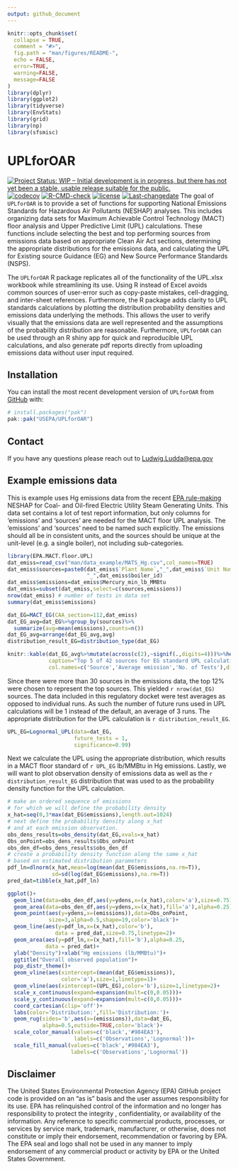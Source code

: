 ```yaml
---
output: github_document
---
```


<!-- README.md is generated from README.Rmd. Please edit that file -->

```r
knitr::opts_chunk$set(
  collapse = TRUE,
  comment = "#>",
  fig.path = "man/figures/README-",
  echo = FALSE,
  error=TRUE,
  warning=FALSE,
  message=FALSE
)
library(dplyr)
library(ggplot2)
library(tidyverse)
library(EnvStats)
library(grid)
library(np)
library(sfsmisc)
```

# UPLforOAR

<!-- badges: start -->
[![Project Status: WIP – Initial development is in progress, but there has not yet been a stable, usable release suitable for the public.](https://www.repostatus.org/badges/latest/wip.svg)](https://www.repostatus.org/#wip)
<!-- [![Codecov test coverage](https://codecov.io/gh/LuddaLudwig/EPA.MACT.floor.UPL/graph/badge.svg)](https://app.codecov.io/gh/LuddaLudwig/EPA.MACT.floor.UPL) -->
[![codecov](https://codecov.io/gh/LuddaLudwig/EPA.MACT.floor.UPL/graph/badge.svg?token=B94TZPZ258)](https://codecov.io/gh/LuddaLudwig/EPA.MACT.floor.UPL)
[![R-CMD-check](https://github.com/LuddaLudwig/EPA.MACT.floor.UPL/actions/workflows/R-CMD-check/badge.svg)](https://github.com/LuddaLudwig/EPA.MACT.floor.UPL/actions/workflows/R-CMD-check)
[![license](https://img.shields.io/badge/license-MIT-green)](https://choosealicense.com/licenses/mit/)
[![Last-changedate](https://img.shields.io/badge/last%20change-`r gsub('-', '--', Sys.Date())`-green.svg)](/commits/main)
<!-- badges: end -->
The goal of `UPLforOAR` is to provide a set of functions for supporting 
National Emissions Standards for Hazardous Air Pollutants (NESHAP) analyses. 
This includes organizing data sets for Maximum Achievable Control Technology 
(MACT) floor analysis and Upper Predictive Limit (UPL) calculations. These 
functions include selecting the best and top performing sources from emissions 
data based on appropriate Clean Air Act sections, determining the appropriate 
distributions for the emissions data, and calculating the UPL for Existing 
source Guidance (EG) and New Source Performance Standards (NSPS).

The `UPLforOAR` R package replicates all of the functionality of the UPL.xlsx 
workbook while streamlining its use. Using R instead of Excel avoids common 
sources of user-error such as copy-paste mistakes, cell-dragging, and 
inter-sheet references. Furthermore, the R package adds clarity to UPL standards 
calculations by plotting the distribution probability densities and emissions 
data underlying the methods. This allows the user to verify visually that the 
emissions data are well represented and the assumptions of the probability 
distribution are reasonable. Furthermore, `UPLforOAR` can be used through an R 
shiny app for quick and reproducible UPL calculations, and also generate pdf 
reports directly from uploading emissions data without user input required.

## Installation

You can install the most recent development version of `UPLforOAR` from 
[GitHub](https://github.com/USEPA/UPLforOAR) with: 

``` r
# install.packages("pak")
pak::pak("USEPA/UPLforOAR")
```
## Contact
If you have any questions please reach out to <Ludwig.Ludda@epa.gov>


## Example emissions data

This is example uses Hg emissions data from the recent [EPA rule-making](https://www.regulations.gov/document/EPA-HQ-OAR-2009-0234-20132) 
NESHAP for Coal- and Oil-fired Electric Utility Steam Generating Units. This 
data set contains a lot of test report information, but only columns for 
'emissions' and 'sources' are needed for the MACT floor UPL analysis. The 
'emissions' and 'sources' need to be named such explicitly. The emissions 
should all be in consistent units, and the sources should be unique at the 
unit-level (e.g. a single boiler), not including sub-categories. 

```r
library(EPA.MACT.floor.UPL)
dat_emiss=read_csv("man/data_example/MATS_Hg.csv",col_names=TRUE)
dat_emiss$sources=paste0(dat_emiss$`Plant Name`,"_",dat_emiss$`Unit Number`,
                         "_",dat_emiss$boiler_id)
dat_emiss$emissions=dat_emiss$Mercury_min_lb_MMBtu
dat_emiss=subset(dat_emiss,select=c(sources,emissions))
nrow(dat_emiss) # number of tests in data set
summary(dat_emiss$emissions)

dat_EG=MACT_EG(CAA_section=112,dat_emiss)
dat_EG_avg=dat_EG%>%group_by(sources)%>%
  summarize(avg=mean(emissions),counts=n())
dat_EG_avg=arrange(dat_EG_avg,avg)
distribution_result_EG=distribution_type(dat_EG)

```
```r
knitr::kable(dat_EG_avg%>%mutate(across(c(2),~signif(.,digits=4)))%>%head(),
             caption="Top 5 of 42 sources for EG standard UPL calculation",
             col.names=c('Source','Average emission','No. of Tests'),digits=12)
```
Since there were more than 30 sources in the emissions data, the top 12% were chosen to represent the top sources. This yielded `r nrow(dat_EG)` sources. The data included in this regulatory docket were test averages as opposed to individual runs. As such the number of future runs used in UPL calculations will be 1 instead of the default, an average of 3 runs. The appropriate distribution for the UPL calculation is `r distribution_result_EG`.
```r
UPL_EG=Lognormal_UPL(data=dat_EG,
                     future_tests = 1,
                     significance=0.99)
```
Next we calculate the UPL using the appropriate distribution, which results in a MACT floor standard of `r UPL_EG` lb/MMBtu in Hg emissions. Lastly, we will want to plot observation density of emissions data as well as the `r distribution_result_EG` distribution that was used to as the probability density function for the UPL calculation. 
```r
# make an ordered sequence of emissions 
# for which we will define the probability density
x_hat=seq(0,3*max(dat_EG$emissions),length.out=1024)
# next define the probability density along x_hat
# and at each emission observation.
obs_dens_results=obs_density(dat_EG,xvals=x_hat)
Obs_onPoint=obs_dens_results$Obs_onPoint
obs_den_df=obs_dens_results$obs_den_df
# create a probability density function along the same x_hat
# based on estimated distribution parameters
pdf_ln=dlnorm(x_hat,mean=log(mean(dat_EG$emissions,na.rm=T)),
              sd=sd(log(dat_EG$emissions),na.rm=T))
pred_dat=tibble(x_hat,pdf_ln)
```
```r
ggplot()+
  geom_line(data=obs_den_df,aes(y=ydens,x=(x_hat),color='a'),size=0.75)+
  geom_area(data=obs_den_df,aes(y=ydens,x=(x_hat),fill='a'),alpha=0.25)+
  geom_point(aes(y=ydens,x=(emissions)),data=Obs_onPoint,
             size=3,alpha=0.5,shape=19,color='black')+
  geom_line(aes(y=pdf_ln,x=(x_hat),color='b'),
               data = pred_dat,size=0.75,linetype=2)+
  geom_area(aes(y=pdf_ln,x=(x_hat),fill='b'),alpha=0.25,
            data = pred_dat)+
  ylab("Density")+xlab("Hg emissions (lb/MMBtu)")+
  ggtitle("Overall observed population")+
  pop_distr_theme()+
  geom_vline(aes(xintercept=(mean(dat_EG$emissions)),
                 color='a'),size=1,linetype=1)+
  geom_vline(aes(xintercept=(UPL_EG),color='b'),size=1,linetype=2)+
  scale_x_continuous(expand=expansion(mult=c(0,0.05)))+
  scale_y_continuous(expand=expansion(mult=c(0,0.05)))+
  coord_cartesian(clip='off')+
  labs(color='Distribution:',fill='Distribution:')+
  geom_rug(sides='b',aes(x=(emissions)),data=dat_EG,
           alpha=0.5,outside=TRUE,color='black')+
  scale_color_manual(values=c('black','#984EA3'),
                     labels=c('Observations','Lognormal'))+
  scale_fill_manual(values=c('black','#984EA3'),
                    labels=c('Observations','Lognormal'))

```

## Disclaimer

The United States Environmental Protection Agency (EPA) GitHub project code is provided on an "as is" basis and the user assumes responsibility for its use.  EPA has relinquished control of the information and no longer has responsibility to protect the integrity , confidentiality, or availability of the information.  Any reference to specific commercial products, processes, or services by service mark, trademark, manufacturer, or otherwise, does not constitute or imply their endorsement, recommendation or favoring by EPA.  The EPA seal and logo shall not be used in any manner to imply endorsement of any commercial product or activity by EPA or the United States Government.

